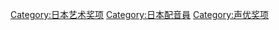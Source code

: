 {{catmore}}

[[Category:日本艺术奖项|Category:日本艺术奖项]]
[[Category:日本配音員|Category:日本配音員]]
[[Category:声优奖项|Category:声优奖项]]